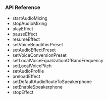 <PlatformWrapper platform="ios">

### API Reference

- <Link to="{{Global.API_REF_IOS_ROOT}}/class_irtcengine.html#api_startaudiomixing2">startAudioMixing</Link>

- <Link to="{{Global.API_REF_IOS_ROOT}}/class_irtcengine.html#api_stopaudiomixing">stopAudioMixing</Link>

- <Link to="{{Global.API_REF_IOS_ROOT}}/class_irtcengine.html#api_playeffect3">playEffect</Link>

- <Link to="{{Global.API_REF_IOS_ROOT}}/class_irtcengine.html#api_pauseeffect">pauseEffect</Link>

- <Link to="{{Global.API_REF_IOS_ROOT}}/class_irtcengine.html#api_resumeeffect">resumeEffect</Link>

- <Link to="{{Global.API_REF_IOS_ROOT}}/class_irtcengine.html#api_setvoicebeautifierpreset">setVoiceBeautifierPreset</Link>

- <Link to="{{Global.API_REF_IOS_ROOT}}/class_irtcengine.html#api_setaudioeffectpreset">setAudioEffectPreset</Link>

- <Link to="{{Global.API_REF_IOS_ROOT}}/class_irtcengine.html#api_setvoiceconversionpreset">setVoiceConversionPreset</Link>

- <Link to="{{Global.API_REF_IOS_ROOT}}/class_irtcengine.html#api_setlocalvoiceequalization">setLocalVoiceEqualizationOfBandFrequency</Link>

- <Link to="{{Global.API_REF_IOS_ROOT}}/class_irtcengine.html#api_setlocalvoicepitch">setLocalVoicePitch</Link>

- <Link to="{{Global.API_REF_IOS_ROOT}}/class_irtcengine.html#api_setaudioprofile2">setAudioProfile</Link>

- <Link to="{{Global.API_REF_IOS_ROOT}}/class_irtcengine.html#api_preloadeffect">preloadEffect</Link>

- <Link to="{{Global.API_REF_IOS_ROOT}}/class_irtcengine.html#api_setdefaultaudioroutetospeakerphone_ng">setDefaultAudioRouteToSpeakerphone</Link>

- <Link to="{{Global.API_REF_IOS_ROOT}}/class_irtcengine.html#api_setenablespeakerphone_ng">setEnableSpeakerphone</Link>

- <Link to="{{Global.API_REF_IOS_ROOT}}/class_irtcengine.html#api_stopeffect">stopEffect</Link>

</PlatformWrapper>
